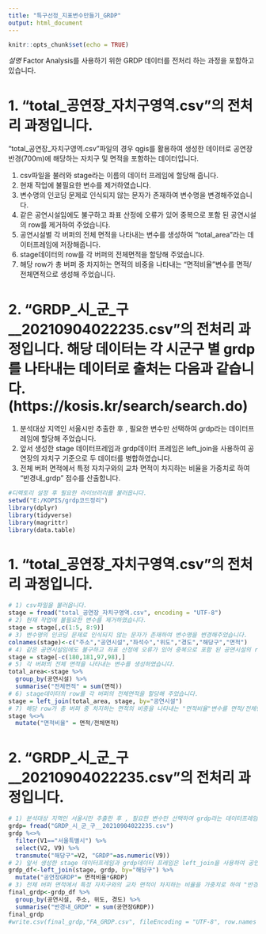 ---
title: "특구선정_지표변수만들기_GRDP"
output: html_document
---

```{r setup, include=FALSE}
knitr::opts_chunk$set(echo = TRUE)
```
*설명*
Factor Analysis를 사용하기 위한 GRDP 데이터를 전처리 하는 과정을 포함하고 있습니다.

# 1. "total_공연장_자치구영역.csv"의 전처리 과정입니다.
"total_공연장_자치구영역.csv"파일의 경우 qgis를 활용하여 생성한 데이터로 공연장 반경(700m)에 해당하는 자치구 및 면적을 포함하는 데이터입니다.

  1) csv파일을 불러와 stage라는 이름의 데이터 프레임에 할당해 줍니다.
  2) 현재 작업에 불필요한 변수를 제거하였습니다.
  3) 변수명의 인코딩 문제로 인식되지 않는 문자가 존재하여 변수명을 변경해주었습니다.
  4) 같은 공연시설임에도 불구하고 좌표 산정에 오류가 있어 중복으로 포함 된 공연시설의 row를 제거하여 주었습니다.
  5) 공연시설별 각 버퍼의 전체 면적을 나타내는 변수를 생성하여 "total_area"라는 데이터프레임에 저장해줍니다.
  6) stage데이터의 row를 각 버퍼의 전체면적을 할당해 주었습니다.
  7) 해당 row가 총 버퍼 중 차지하는 면적의 비중을 나타내는 "면적비율"변수를 면적/전체면적으로 생성해 주었습니다.

# 2. "GRDP_시_군_구__20210904022235.csv"의 전처리 과정입니다. 해당 데이터는 각 시군구 별 grdp를 나타내는 데이터로 출처는 다음과 같습니다.(https://kosis.kr/search/search.do)
  1. 분석대상 지역인 서울시만 추출한 후 , 필요한 변수만 선택하여 grdp라는 데이터프레임에 할당해 주었습니다.
  2. 앞서 생성한 stage 데이터프레임과 grdp데이터 프레임은 left_join을 사용하여 공연장의 자치구 기준으로 두 데이터를 병합하였습니다.
  3. 전체 버퍼 면적에서 특정 자치구와의 교차 면적이 차지하는 비율을 가중치로 하여 "반경내_grdp" 점수를 산출합니다.

```{r cars}
#디렉토리 설정 후 필요한 라이브러리를 불러옵니다.
setwd("E:/KOPIS/grdp코드정리")
library(dplyr)
library(tidyverse)
library(magrittr)
library(data.table)
```

# 1. "total_공연장_자치구영역.csv"의 전처리 과정입니다.
```{r}
# 1) csv파일을 불러옵니다.
stage = fread("total_공연장_자치구영역.csv", encoding = "UTF-8")
# 2) 현재 작업에 불필요한 변수를 제거하였습니다.
stage = stage[,c(1:5, 8:9)]
# 3) 변수명의 인코딩 문제로 인식되지 않는 문자가 존재하여 변수명을 변경해주었습니다.
colnames(stage)<-c("주소","공연시설","좌석수","위도","경도","해당구","면적")
# 4) 같은 공연시설임에도 불구하고 좌표 산정에 오류가 있어 중복으로 포함 된 공연시설의 row를 제거하여 주었습니다.
stage = stage[-c(180,181,97,98),]
# 5) 각 버퍼의 전체 면적을 나타내는 변수를 생성하였습니다.
total_area<-stage %>% 
  group_by(공연시설) %>% 
  summarise("전체면적" = sum(면적))
# 6) stage데이터의 row를 각 버퍼의 전체면적을 할당해 주었습니다.
stage = left_join(total_area, stage, by="공연시설")
# 7) 해당 row가 총 버퍼 중 차지하는 면적의 비중을 나타내는 "면적비율"변수를 면적/전체면적으로 생성해 주었습니다.
stage %<>% 
  mutate("면적비율" = 면적/전체면적)
```

# 2. "GRDP_시_군_구__20210904022235.csv"의 전처리 과정입니다.
```{r}
# 1) 분석대상 지역인 서울시만 추출한 후 , 필요한 변수만 선택하여 grdp라는 데이터프레임에 할당해 주었습니다.
grdp= fread("GRDP_시_군_구__20210904022235.csv")
grdp %<>% 
  filter(V1=="서울특별시") %>% 
  select(V2, V9) %>% 
  transmute("해당구"=V2, "GRDP"=as.numeric(V9))
# 2) 앞서 생성한 stage 데이터프레임과 grdp데이터 프레임은 left_join을 사용하여 공연장의 자치구 기준으로 두 데이터를 병합하였습니다.
grdp_df<-left_join(stage, grdp, by="해당구") %>% 
  mutate("공연장GRDP"= 면적비율*GRDP)
# 3) 전체 버퍼 면적에서 특정 자치구와의 교차 면적이 차지하는 비율을 가중치로 하여 "반경내_grdp" 점수를 산출합니다.
final_grdp<-grdp_df %>%
  group_by(공연시설, 주소, 위도, 경도) %>% 
  summarise("반경내_GRDP" = sum(공연장GRDP))
final_grdp
#write.csv(final_grdp,"FA_GRDP.csv", fileEncoding = "UTF-8", row.names = FALSE )
```

